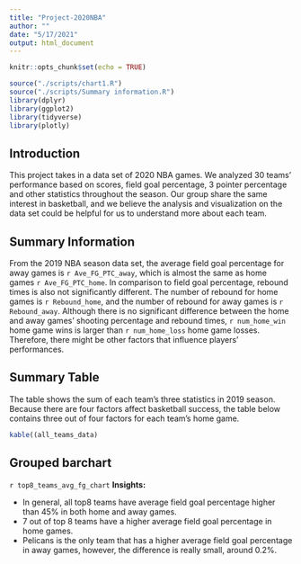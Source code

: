 ```yaml
---
title: "Project-2020NBA"
author: ""
date: "5/17/2021"
output: html_document
---
```


```r
knitr::opts_chunk$set(echo = TRUE)
```

```r
source("./scripts/chart1.R")
source("./scripts/Summary information.R")
library(dplyr)
library(ggplot2)
library(tidyverse)
library(plotly)
```

## Introduction
This project takes in a data set of 2020 NBA games. We analyzed 30 teams' performance based on scores, field goal percentage, 3 pointer percentage and other statistics throughout the season. Our group share the same interest in basketball, and we believe the analysis and visualization on the data set could be helpful for us to understand more about each team.

## Summary Information
From the 2019 NBA season data set, the average field goal percentage for away games is `r Ave_FG_PTC_away`, which is almost the same as home games `r Ave_FG_PTC_home`. In comparison to field goal percentage, rebound times is also not significantly different. The number of rebound for home games is `r Rebound_home`, and the number of rebound for away games is `r Rebound_away`. Although there is no significant difference between the home and away games' shooting percentage and rebound times, `r num_home_win` home game wins is larger than `r num_home_loss` home game losses. Therefore, there might be other factors that influence players' performances. 

## Summary Table
The table shows the sum of each team's three statistics in 2019 season. Because there are four factors affect basketball success, the table below contains three out of four factors for each team's home game. 
``` r
kable((all_teams_data)
```

## Grouped barchart
`r top8_teams_avg_fg_chart`
**Insights:**

* In general, all top8 teams have average field goal percentage higher than 45%
in both home and away games.
* 7 out of top 8 teams have a higher average field goal percentage in home games.
* Pelicans is the only team that has a higher average field goal percentage in
away games, however, the difference is really small, around 0.2%.